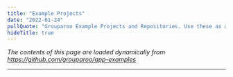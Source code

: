 ```yaml
---
title: "Example Projects"
date: "2022-01-24"
pullQuote: "Grouparoo Example Projects and Repositories. Use these as a starting point for your Grouparoo project"
hideTitle: true
---
```


_The contents of this page are loaded dynamically from https://github.com/grouparoo/app-examples_

---

<AppExamplesReadme />
